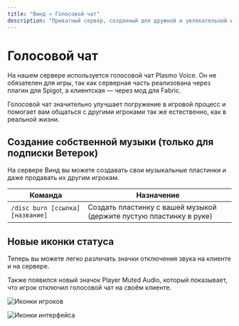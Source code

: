 ```yaml
---
title: "Винд » Голосовой чат"
description: "Приватный сервер, созданный для дружной и увлекательной игры."
---
```

# Голосовой чат

На нашем сервере используется голосовой чат Plasmo Voice. Он не обязателен для игры, так как серверная часть реализована через плагин для Spigot, а клиентская — через мод для Fabric.

Голосовой чат значительно улучшает погружение в игровой процесс и помогает вам общаться с другими игроками так же естественно, как в реальной жизни.

## Создание собственной музыки (только для подписки Ветерок)

На сервере Винд вы можете создавать свои музыкальные пластинки и даже продавать их другим игрокам.

| Команда | Назначение |
|---------|------------|
| `/disc burn [ссылка] [название]` | Создать пластинку с вашей музыкой (держите пустую пластинку в руке) |

## Новые иконки статуса

Теперь вы можете легко различать значки отключения звука на клиенте и на сервере.

Также появился новый значок Player Muted Audio, который показывает, что игрок отключил голосовой чат на своём клиенте.

![Иконки игроков](https://plasmovoice.com/new-in-2xx/player-icons.png)

![Иконки интерфейса](https://plasmovoice.com/new-in-2xx/hud-icons.png)